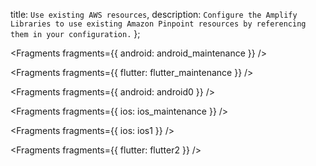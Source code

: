   title: `Use existing AWS resources`,
  description: `Configure the Amplify Libraries to use existing Amazon Pinpoint resources by referencing them in your configuration.`
};


<Fragments fragments={{ android: android_maintenance }} />


<Fragments fragments={{ flutter: flutter_maintenance }} />


<Fragments fragments={{ android: android0 }} />


<Fragments fragments={{ ios: ios_maintenance }} />


<Fragments fragments={{ ios: ios1 }} />


<Fragments fragments={{ flutter: flutter2 }} />
